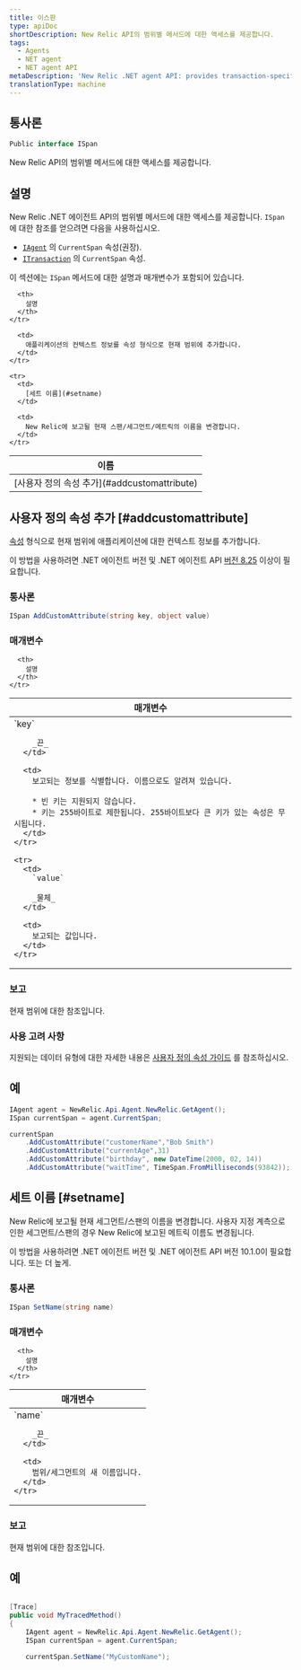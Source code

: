 ```yaml
---
title: 이스판
type: apiDoc
shortDescription: New Relic API의 범위별 메서드에 대한 액세스를 제공합니다.
tags:
  - Agents
  - NET agent
  - NET agent API
metaDescription: 'New Relic .NET agent API: provides transaction-specific methods, including attaching custom attributes.'
translationType: machine
---
```


## 통사론

```cs
Public interface ISpan
```

New Relic API의 범위별 메서드에 대한 액세스를 제공합니다.

## 설명

New Relic .NET 에이전트 API의 범위별 메서드에 대한 액세스를 제공합니다. `ISpan` 에 대한 참조를 얻으려면 다음을 사용하십시오.

* [`IAgent`](/docs/agents/net-agent/net-agent-api/iagent) 의 `CurrentSpan` 속성(권장).
* [`ITransaction`](/docs/agents/net-agent/net-agent-api/itransaction) 의 `CurrentSpan` 속성.

이 섹션에는 `ISpan` 메서드에 대한 설명과 매개변수가 포함되어 있습니다.

<table>
  <thead>
    <tr>
      <th>
        이름
      </th>

      <th>
        설명
      </th>
    </tr>
  </thead>

  <tbody>
    <tr>
      <td>
        [사용자 정의 속성 추가](#addcustomattribute)
      </td>

      <td>
        애플리케이션의 컨텍스트 정보를 속성 형식으로 현재 범위에 추가합니다.
      </td>
    </tr>

    <tr>
      <td>
        [세트 이름](#setname)
      </td>

      <td>
        New Relic에 보고될 현재 스팬/세그먼트/메트릭의 이름을 변경합니다.
      </td>
    </tr>
  </tbody>
</table>

## 사용자 정의 속성 추가 [#addcustomattribute]

[속성](/docs/using-new-relic/welcome-new-relic/get-started/glossary#attribute) 형식으로 현재 범위에 애플리케이션에 대한 컨텍스트 정보를 추가합니다.

이 방법을 사용하려면 .NET 에이전트 버전 및 .NET 에이전트 API [버전 8.25](/docs/release-notes/agent-release-notes/net-release-notes/net-agent-8242440) 이상이 필요합니다.

### 통사론

```cs
ISpan AddCustomAttribute(string key, object value)
```

### 매개변수

<table>
  <thead>
    <tr>
      <th>
        매개변수
      </th>

      <th>
        설명
      </th>
    </tr>
  </thead>

  <tbody>
    <tr>
      <td>
        `key`

        _끈_
      </td>

      <td>
        보고되는 정보를 식별합니다. 이름으로도 알려져 있습니다.

        * 빈 키는 지원되지 않습니다.
        * 키는 255바이트로 제한됩니다. 255바이트보다 큰 키가 있는 속성은 무시됩니다.
      </td>
    </tr>

    <tr>
      <td>
        `value`

        _물체_
      </td>

      <td>
        보고되는 값입니다.
      </td>
    </tr>
  </tbody>
</table>

### 보고

현재 범위에 대한 참조입니다.

### 사용 고려 사항

지원되는 데이터 유형에 대한 자세한 내용은 [사용자 정의 속성 가이드](/docs/agents/net-agent/attributes/custom-attributes) 를 참조하십시오.

## 예

```cs
IAgent agent = NewRelic.Api.Agent.NewRelic.GetAgent(); 
ISpan currentSpan = agent.CurrentSpan; 

currentSpan
    .AddCustomAttribute("customerName","Bob Smith")
    .AddCustomAttribute("currentAge",31)
    .AddCustomAttribute("birthday", new DateTime(2000, 02, 14))
    .AddCustomAttribute("waitTime", TimeSpan.FromMilliseconds(93842));
```

## 세트 이름 [#setname]

New Relic에 보고될 현재 세그먼트/스팬의 이름을 변경합니다. 사용자 지정 계측으로 인한 세그먼트/스팬의 경우 New Relic에 보고된 메트릭 이름도 변경됩니다.

이 방법을 사용하려면 .NET 에이전트 버전 및 .NET 에이전트 API 버전 10.1.0이 필요합니다. 또는 더 높게.

### 통사론

```cs
ISpan SetName(string name)
```

### 매개변수

<table>
  <thead>
    <tr>
      <th>
        매개변수
      </th>

      <th>
        설명
      </th>
    </tr>
  </thead>

  <tbody>
    <tr>
      <td>
        `name`

        _끈_
      </td>

      <td>
        범위/세그먼트의 새 이름입니다.
      </td>
    </tr>
  </tbody>
</table>

### 보고

현재 범위에 대한 참조입니다.

## 예

```cs

[Trace]
public void MyTracedMethod()
{
    IAgent agent = NewRelic.Api.Agent.NewRelic.GetAgent(); 
    ISpan currentSpan = agent.CurrentSpan; 

    currentSpan.SetName("MyCustomName");
```